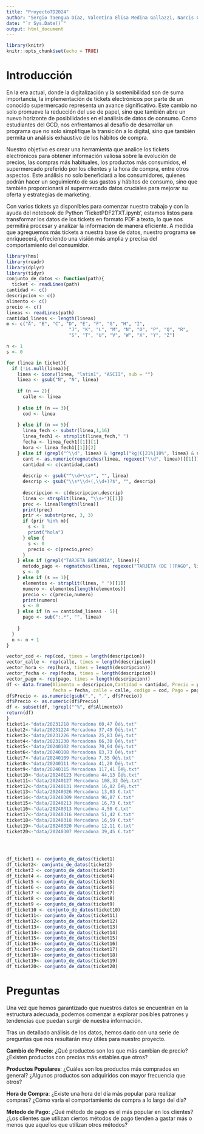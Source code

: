 ```yaml
---
title: "ProyectoTD2024"
author: "Sergio Taengua Díaz, Valentina Elisa Medina Gallazzi, Narcis Casian Romega, Sheida Zolfaghari"
date: "`r Sys.Date()`"
output: html_document
---
```


```r
library(knitr)
knitr::opts_chunk$set(echo = TRUE)
```

# Introducción

En la era actual, donde la digitalización y la sostenibilidad son de suma importancia, la implementación de tickets electrónicos por parte de un conocido supermercado representa un avance significativo. Este cambio no solo promueve la reducción del uso de papel, sino que también abre un nuevo horizonte de posibilidades en el análisis de datos de consumo. Como estudiantes del GCD, nos enfrentamos al desafío de desarrollar un programa que no solo simplifique la transición a lo digital, sino que también permita un análisis exhaustivo de los hábitos de compra.

Nuestro objetivo es crear una herramienta que analice los tickets electrónicos para obtener información valiosa sobre la evolución de precios, las compras más habituales, los productos más consumidos, el supermercado preferido por los clientes y la hora de compra, entre otros aspectos. Este análisis no solo beneficiará a los consumidores, quienes podrán hacer un seguimiento de sus gastos y hábitos de consumo, sino que también proporcionará al supermercado datos cruciales para mejorar su oferta y estrategias de marketing.

Con varios tickets ya disponibles para comenzar nuestro trabajo y con la ayuda del notebook de Python ‘TicketPDF2TXT.ipynb’, estamos listos para transformar los datos de los tickets en formato PDF a texto, lo que nos permitirá procesar y analizar la información de manera eficiente. A medida que agreguemos más tickets a nuestra base de datos, nuestro programa se enriquecerá, ofreciendo una visión más amplia y precisa del comportamiento del consumidor.

```r
library(hms)
library(readr)
library(dplyr)
library(tidyr)
conjunto_de_datos <- function(path){
  ticket <- readLines(path)
cantidad <- c()
descripcion <- c()
alimento <- c()
precio <- c()
lineas <- readLines(path)
cantidad_lineas <- length(lineas)
m <- c("A", "B", "C", "D", "E", "F", "G", "H", "I",
                       "J", "K", "L", "M", "N", "O", "P", "Q", "R",
                       "S", "T", "U", "V", "W", "X", "Y", "Z")

n <- 1
s <- 0

for (linea in ticket){
  if (!is.null(linea)){
    linea <- iconv(linea, "latin1", "ASCII", sub = "")
    linea <- gsub("Ñ", "N", linea)
    
    if (n == 2){
      calle <- linea
      
    } else if (n == 3){
      cod <- linea
      
    } else if (n == 5){
      linea_fech <- substr(linea,1,16)
      linea_fech1 <- strsplit(linea_fech," ")
      fecha <- linea_fech1[[1]][1]  
      hora <- linea_fech1[[1]][2] 
    } else if (grepl("^\\d", linea) & !grepl("kg|€|21%|10%", linea) & n != cantidad_lineas - 7){
      cant <- as.numeric(regmatches(linea, regexec("\\d", linea))[[1]])
      cantidad <- c(cantidad,cant)
      
      descrip <- gsub("^\\d+\\s*", "", linea)
      descrip <- gsub("\\s*\\d+(,\\d+)?$", "", descrip)
      
      descripcion <- c(descripcion,descrip)
      linea <- strsplit(linea, "\\s+")[[1]]
      prec <- linea[length(linea)]
      print(prec)
      prir <- substr(prec, 3, 3)
      if (prir %in% m){
        s <- 1
        print("hola")
      } else {
        s <- 0
        precio <- c(precio,prec)
      }
    } else if (grepl("TARJETA BANCARIA", linea)){
      metodo_pago <- regmatches(linea, regexec("TARJETA (DE )?PAGO", linea))[[1]]
      s <- 0
    } else if (s == 1){
      elementos <- strsplit(linea, " ")[[1]]
      numero <- elementos[length(elementos)]
      precio <- c(precio,numero)
      print(numero)
      s <- 0
    } else if (n == cantidad_lineas - 5){
      pago <- sub(":.*", "", linea)
      
    }
  }
  n <- n + 1
}

vector_cod <- rep(cod, times = length(descripcion))
vector_calle <- rep(calle, times = length(descripcion))
vector_hora <- rep(hora, times = length(descripcion))
vector_fecha <- rep(fecha, times = length(descripcion))
vector_pago <- rep(pago, times = length(descripcion))
df <- data.frame(Alimento = descripcion,Cantidad = cantidad, Precio = precio, hora = hora,
                 fecha = fecha, calle = calle, codigo = cod, Pago = pago)
df$Precio <- as.numeric(gsub(",", ".", df$Precio))
df$Precio <- as.numeric(df$Precio)
df <- subset(df, !grepl("^%", df$Alimento))
return(df)
}
ticket1<-"data/20231218 Mercadona 60,47 Ôé¼.txt"
ticket2<-"data/20231224 Mercadona 37,49 Ôé¼.txt"
ticket3<-"data/20231226 Mercadona 25,83 Ôé¼.txt"
ticket4<-"data/20231230 Mercadona 66,30 Ôé¼.txt"
ticket5<-"data/20240102 Mercadona 70,04 Ôé¼.txt"
ticket6<-"data/20240108 Mercadona 83,73 Ôé¼.txt"
ticket7<-"data/20240109 Mercadona 7,35 Ôé¼.txt"
ticket8<-"data/20240111 Mercadona 41,20 Ôé¼.txt"
ticket9<-"data/20240115 Mercadona 117,41 Ôé¼.txt"
ticket10<-"data/20240123 Mercadona 44,13 Ôé¼.txt"
ticket11<-"data/20240127 Mercadona 108,33 Ôé¼.txt"
ticket12<-"data/20240131 Mercadona 16,82 Ôé¼.txt"
ticket13<-"data/20240326 Mercadona 13,03 €.txt"
ticket14<-"data/20240309 Mercadona 96,87 €.txt"
ticket15<-"data/20240213 Mercadona 16,73 €.txt"
ticket16<-"data/20240313 Mercadona 4,50 €.txt"
ticket17<-"data/20240316 Mercadona 51,42 €.txt"
ticket18<-"data/20240318 Mercadona 16,59 €.txt"
ticket19<-"data/20240320 Mercadona 12,11 €.txt"
ticket20<-"data/20240307 Mercadona 39,45 €.txt"
  
  


df_ticket1 <- conjunto_de_datos(ticket1)
df_ticket2<- conjunto_de_datos(ticket2)
df_ticket3 <- conjunto_de_datos(ticket3)
df_ticket4 <- conjunto_de_datos(ticket4)
df_ticket5 <- conjunto_de_datos(ticket5)
df_ticket6 <- conjunto_de_datos(ticket6)
df_ticket7 <- conjunto_de_datos(ticket7)
df_ticket8 <- conjunto_de_datos(ticket8)
df_ticket9 <- conjunto_de_datos(ticket9)
df_ticket10 <- conjunto_de_datos(ticket10)
df_ticket11<- conjunto_de_datos(ticket11)
df_ticket12<- conjunto_de_datos(ticket12)
df_ticket13<- conjunto_de_datos(ticket13)
df_ticket14<- conjunto_de_datos(ticket14)
df_ticket15<- conjunto_de_datos(ticket15)
df_ticket16<- conjunto_de_datos(ticket16)
df_ticket17<- conjunto_de_datos(ticket17)
df_ticket18<- conjunto_de_datos(ticket18)
df_ticket19<- conjunto_de_datos(ticket19)
df_ticket20<- conjunto_de_datos(ticket20)
```

# Preguntas

Una vez que hemos garantizado que nuestros datos se encuentran en la estructura adecuada, podemos comenzar a explorar posibles patrones y tendencias que puedan surgir de nuestra información.

Tras un detallado análisis de los datos, hemos dado con una serie de preguntas que nos resultarán muy útiles para nuestro proyecto.

**Cambio de Precio**: ¿Qué productos son los que más cambian de precio? ¿Existen productos con precios más estables que otros?

**Productos Populares**: ¿Cuáles son los productos más comprados en general? ¿Algunos productos son adquiridos con mayor frecuencia que otros?

**Hora de Compra**: ¿Existe una hora del día más popular para realizar compras? ¿Cómo varía el comportamiento de compra a lo largo del día?

**Método de Pago:** ¿Qué método de pago es el más popular en los clientes? ¿Los clientes que utilizan ciertos métodos de pago tienden a gastar más o menos que aquellos que utilizan otros métodos?
